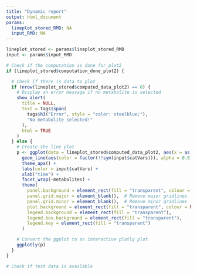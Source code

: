 ```yaml
---
title: "Dynamic report"
output: html_document
params:
  lineplot_stored_RMD: NA
  input_RMD: NA
---
```


```r
lineplot_stored <- params$lineplot_stored_RMD
input <- params$input_RMD

```

```r
# Check if the computation is done for plot2
if (lineplot_stored$computation_done_plot2) {

  # Check if there is data to plot
  if (nrow(lineplot_stored$computed_data_plot2) == 0) {
    # Display an error message if no metabolite is selected
    show_alert(
      title = NULL,
      text = tags$span(
        tags$h3("Error", style = "color: steelblue;"),
        "No metabolite selected!"
      ),
      html = TRUE
    )
  } else {
    # Create the line plot
    p <- ggplot(data = lineplot_stored$computed_data_plot2, aes(x = as.factor(time), y = values, group = factor(id))) +
      geom_line(aes(color = factor(!!sym(input$catVars))), alpha = 0.8) +
      theme_apa() +
      labs(color = input$catVars) +
      xlab("time") +
      facet_wrap(~metabolites) +
      theme(
        panel.background = element_rect(fill = "transparent", colour = NA),  # Avoid drawing panel outline
        panel.grid.major = element_blank(),  # Remove major gridlines
        panel.grid.minor = element_blank(),  # Remove minor gridlines
        plot.background = element_rect(fill = "transparent", colour = NA),  # Avoid drawing plot outline
        legend.background = element_rect(fill = "transparent"),
        legend.box.background = element_rect(fill = "transparent"),
        legend.key = element_rect(fill = "transparent")
      )

    # Convert the ggplot to an interactive plotly plot
    ggplotly(p)
  }
}
```


```r
# Check if test data is available

```

```r


```


```r

```


